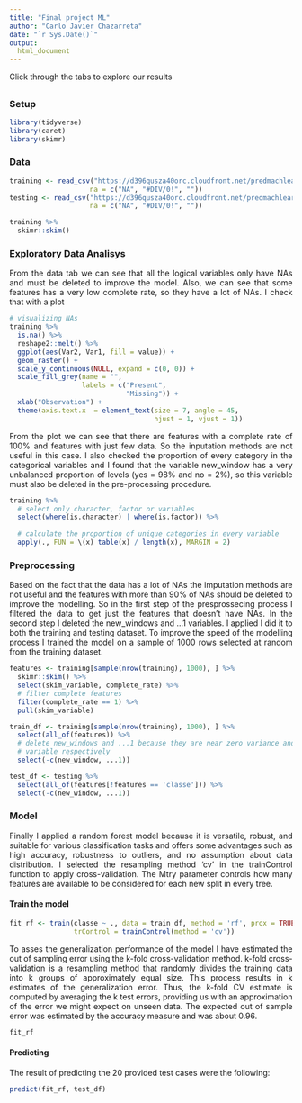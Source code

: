 ---
title: "Final project ML"
author: "Carlo Javier Chazarreta"
date: "`r Sys.Date()`"
output: 
  html_document
---

Click through the tabs to explore our results

##  {.tabset}

```{=html}
<style>
body {
text-align: justify}

</style>
```

### Setup

```{r message=FALSE, warning=FALSE}
library(tidyverse)
library(caret)
library(skimr)
```

### Data

```{r message=FALSE, warning=FALSE}
training <- read_csv("https://d396qusza40orc.cloudfront.net/predmachlearn/pml-training.csv",
                    na = c("NA", "#DIV/0!", ""))
testing <- read_csv("https://d396qusza40orc.cloudfront.net/predmachlearn/pml-testing.csv",
                    na = c("NA", "#DIV/0!", ""))

training %>% 
  skimr::skim()

```

### Exploratory Data Analisys

From the data tab we can see that all the logical variables only have NAs and must be deleted to improve the model. Also, we can see that some features has a very low complete rate, so they have a lot of NAs. I check that with a plot

```{r}
# visualizing NAs
training %>% 
  is.na() %>%
  reshape2::melt() %>%
  ggplot(aes(Var2, Var1, fill = value)) + 
  geom_raster() + 
  scale_y_continuous(NULL, expand = c(0, 0)) +
  scale_fill_grey(name = "", 
                  labels = c("Present", 
                             "Missing")) +
  xlab("Observation") +
  theme(axis.text.x  = element_text(size = 7, angle = 45,
                                    hjust = 1, vjust = 1))

```

From the plot we can see that there are features with a complete rate of 100% and features with just few data. So the inputation methods are not useful in this case. I also checked the proportion of every category in the categorical variables and I found that the variable new_window has a very unbalanced proportion of levels (yes = 98% and no = 2%), so this variable must also be deleted in the pre-processing procedure.

```{r}
training %>%
  # select only character, factor or variables
  select(where(is.character) | where(is.factor)) %>%
  
  # calculate the proportion of unique categories in every variable
  apply(., FUN = \(x) table(x) / length(x), MARGIN = 2)
```

### Preprocessing

Based on the fact that the data has a lot of NAs the imputation methods are not useful and the features with more than 90% of NAs should be deleted to improve the modelling. So in the first step of the presprossecing process I filtered the data to get just the features that doesn't have NAs. In the second step I deleted the new_windows and ...1 variables. I applied I did it to both the training and testing dataset. To improve the speed of the modelling process I trained the model on a sample of 1000 rows selected at random from the training dataset.

```{r}

features <- training[sample(nrow(training), 1000), ] %>%
  skimr::skim() %>%
  select(skim_variable, complete_rate) %>%
  # filter complete features
  filter(complete_rate == 1) %>%
  pull(skim_variable)

train_df <- training[sample(nrow(training), 1000), ] %>%
  select(all_of(features)) %>%
  # delete new_windows and ...1 because they are near zero variance and a rowname
  # variable respectively
  select(-c(new_window, ...1))

test_df <- testing %>%
  select(all_of(features[!features == 'classe'])) %>%
  select(-c(new_window, ...1))

```

### Model

Finally I applied a random forest model because it is versatile, robust, and suitable for various classification tasks and offers some advantages such as high accuracy, robustness to outliers, and no assumption about data distribution. I selected the resampling method 'cv' in the trainControl function to apply cross-validation. The Mtry parameter controls how many features are available to be considered for each new split in every tree.

#### Train the model

```{r}
fit_rf <- train(classe ~ ., data = train_df, method = 'rf', prox = TRUE,
                trControl = trainControl(method = 'cv'))

```

To asses the generalization performance of the model I have estimated the out of sampling error using the k-fold cross-validation method. k-fold cross-validation is a resampling method that randomly divides the training data into k groups of approximately equal size. This process results in k estimates of the generalization error. Thus, the k-fold CV estimate is computed by averaging the k test errors, providing us with an approximation of the error we might expect on unseen data. The expected out of sample error was estimated by the accuracy measure and was about 0.96.

```{r}
fit_rf
```

#### Predicting

The result of predicting the 20 provided test cases were the following:

```{r}
predict(fit_rf, test_df)
```
